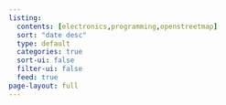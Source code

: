 ```yaml
---
listing:
  contents: [electronics,programming,openstreetmap]
  sort: "date desc"
  type: default
  categories: true
  sort-ui: false
  filter-ui: false
  feed: true
page-layout: full
---
```

